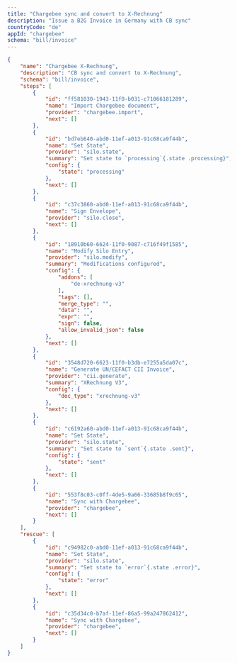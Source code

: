 ```yaml
---
title: "Chargebee sync and convert to X-Rechnung"
description: "Issue a B2G Invoice in Germany with CB sync"
countryCode: "de"
appId: "chargebee"
schema: "bill/invoice"
---
```


```json Example Chargebee X-Rechnung workflow expandable
{
    "name": "Chargebee X-Rechnung",
    "description": "CB sync and convert to X-Rechnung",
    "schema": "bill/invoice",
    "steps": [
        {
            "id": "ff581030-1943-11f0-b031-c71066181289",
            "name": "Import Chargebee document",
            "provider": "chargebee.import",
            "next": []
        },
        {
            "id": "bd7eb640-abd0-11ef-a013-91c68ca9f44b",
            "name": "Set State",
            "provider": "silo.state",
            "summary": "Set state to `processing`{.state .processing}",
            "config": {
                "state": "processing"
            },
            "next": []
        },
        {
            "id": "c37c3860-abd0-11ef-a013-91c68ca9f44b",
            "name": "Sign Envelope",
            "provider": "silo.close",
            "next": []
        },
        {
            "id": "18910b60-6624-11f0-9087-c716f49f1585",
            "name": "Modify Silo Entry",
            "provider": "silo.modify",
            "summary": "Modifications configured",
            "config": {
                "addons": [
                    "de-xrechnung-v3"
                ],
                "tags": [],
                "merge_type": "",
                "data": "",
                "expr": "",
                "sign": false,
                "allow_invalid_json": false
            },
            "next": []
        },
        {
            "id": "3548d720-6623-11f0-b3db-e7255a5da07c",
            "name": "Generate UN/CEFACT CII Invoice",
            "provider": "cii.generate",
            "summary": "XRechnung V3",
            "config": {
                "doc_type": "xrechnung-v3"
            },
            "next": []
        },
        {
            "id": "c6192a60-abd0-11ef-a013-91c68ca9f44b",
            "name": "Set State",
            "provider": "silo.state",
            "summary": "Set state to `sent`{.state .sent}",
            "config": {
                "state": "sent"
            },
            "next": []
        },
        {
            "id": "553f8c03-c0ff-4de5-9a66-33685b8f9c65",
            "name": "Sync with Chargebee",
            "provider": "chargebee",
            "next": []
        }
    ],
    "rescue": [
        {
            "id": "c94982c0-abd0-11ef-a013-91c68ca9f44b",
            "name": "Set State",
            "provider": "silo.state",
            "summary": "Set state to `error`{.state .error}",
            "config": {
                "state": "error"
            },
            "next": []
        },
        {
            "id": "c35d34c0-b7af-11ef-86a5-99a247862412",
            "name": "Sync with Chargebee",
            "provider": "chargebee",
            "next": []
        }
    ]
}

```